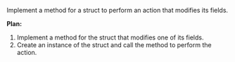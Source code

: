 Implement a method for a struct to perform an action that modifies its fields.

**Plan:**
1. Implement a method for the struct that modifies one of its fields.
2. Create an instance of the struct and call the method to perform the action.